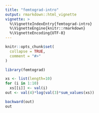 ```yaml
---
title: "femtograd-intro"
output: rmarkdown::html_vignette
vignette: >
  %\VignetteIndexEntry{femtograd-intro}
  %\VignetteEngine{knitr::rmarkdown}
  %\VignetteEncoding{UTF-8}
---
```


```r
knitr::opts_chunk$set(
  collapse = TRUE,
  comment = "#>"
)
```

```r
library(femtograd)
```


```r
xs <- list(length=10)
for (i in 1:10)
  xs[[i]] <- val(i)
out <- val(4)*log(val(3)*sum_values(xs))

backward(out)
out
```
